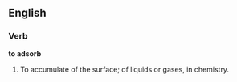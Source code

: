 ==English==

===Verb===

'''to adsorb'''

#To accumulate of the surface; of liquids or gases, in chemistry.